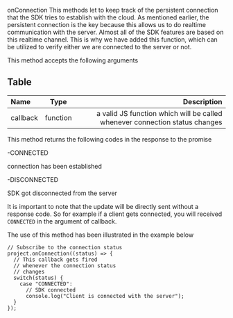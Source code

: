 
onConnection
This methods let to keep track of the persistent connection that the SDK tries to establish with the cloud. As mentioned earlier, the persistent connection is the key because this allows us to do realtime communication with the server. Almost all of the SDK features are based on this realtime channel. This is why we have added this function, which can be utilized to verify either we are connected to the server or not.

This method accepts the following arguments

## Table

| Name          |     Type    |  Description |
| :------------ | :---------: | ----------: |
| callback      |    function | a valid JS function which will be called whenever connection status changes |

This method returns the following codes in the response to the promise

-CONNECTED

connection has been established

-DISCONNECTED

SDK got disconnected from the server

It is important to note that the update will be directly sent without a response code. So for example if a client gets connected, you will received `CONNECTED` in the argument of callback.


The use of this method has been illustrated in the example below
```
// Subscribe to the connection status
project.onConnection((status) => {
  // This callback gets fired
  // whenever the connection status
  // changes
  switch(status) {
    case "CONNECTED": 
      // SDK connected 
      console.log("Client is connected with the server");
  }
});
```

